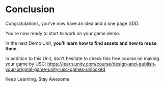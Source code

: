 # Conclusion

Congratulations, you've now have an idea and a one page GDD.

You're now ready to start to work on your game demo.

In the next Demo Unit, **you'll learn how to find assets and how to reuse them**.

In addition to this Unit, don't hesitate to check this free course on making your game by USC:
https://learn.unity.com/course/design-and-publish-your-original-game-unity-usc-games-unlocked

Keep Learning, Stay Awesome